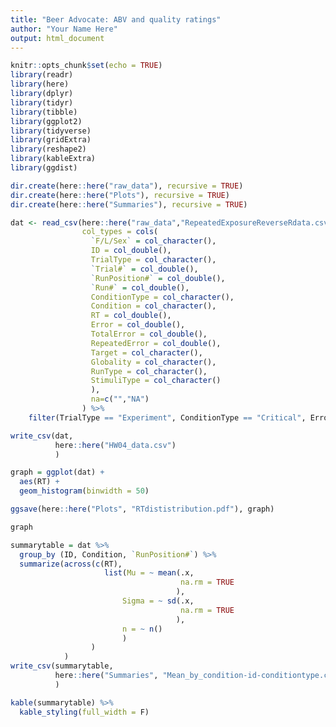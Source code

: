 ```yaml
---
title: "Beer Advocate: ABV and quality ratings"
author: "Your Name Here"
output: html_document
---
```


```r
knitr::opts_chunk$set(echo = TRUE)
library(readr)
library(here)
library(dplyr)
library(tidyr)
library(tibble)
library(ggplot2)
library(tidyverse)
library(gridExtra)
library(reshape2)
library(kableExtra)
library(ggdist)
```


```r
dir.create(here::here("raw_data"), recursive = TRUE)
dir.create(here::here("Plots"), recursive = TRUE)
dir.create(here::here("Summaries"), recursive = TRUE)
```

```r
dat <- read_csv(here::here("raw_data","RepeatedExposureReverseRdata.csv"),
                col_types = cols(
                  `F/L/Sex` = col_character(),
                  ID = col_double(),
                  TrialType = col_character(),
                  `Trial#` = col_double(),
                  `RunPosition#` = col_double(),
                  `Run#` = col_double(),
                  ConditionType = col_character(),
                  Condition = col_character(),
                  RT = col_double(),
                  Error = col_double(),
                  TotalError = col_double(),
                  RepeatedError = col_double(),
                  Target = col_character(),
                  Globality = col_character(),
                  RunType = col_character(),
                  StimuliType = col_character()
                  ),
                  na=c("","NA")
                ) %>% 
    filter(TrialType == "Experiment", ConditionType == "Critical", Error == "0", (RT>=50 & RT<= 1999)) 

write_csv(dat,
          here::here("HW04_data.csv")
          )

```

```r
graph = ggplot(dat) +
  aes(RT) +
  geom_histogram(binwidth = 50)

ggsave(here::here("Plots", "RTdististribution.pdf"), graph)

graph

```

```r
summarytable = dat %>%
  group_by (ID, Condition, `RunPosition#`) %>% 
  summarize(across(c(RT),
                     list(Mu = ~ mean(.x,
                                      na.rm = TRUE
                                     ),
                         Sigma = ~ sd(.x,
                                      na.rm = TRUE
                                     ),
                         n = ~ n()
                         )
                  )
            )
write_csv(summarytable,
          here::here("Summaries", "Mean_by_condition-id-conditiontype.csv")
          )

kable(summarytable) %>% 
  kable_styling(full_width = F)

```
